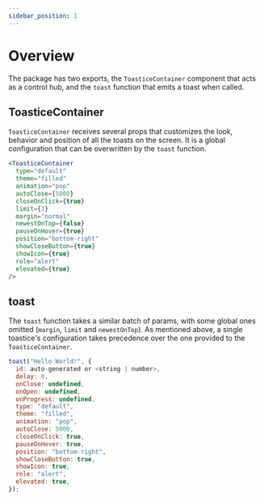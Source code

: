 ```yaml
---
sidebar_position: 1
---
```


# Overview

The package has two exports, the `ToasticeContainer` component that acts as a control hub, and the `toast` function that emits a toast when called.

## ToasticeContainer

`ToasticeContainer` receives several props that customizes the look, behavior and position of all the toasts on the screen. It is a global configuration that can be overwritten by the `toast` function.

```jsx
<ToasticeContainer
  type="default"
  theme="filled"
  animation="pop"
  autoClose={5000}
  closeOnClick={true}
  limit={3}
  margin="normal"
  newestOnTop={false}
  pauseOnHover={true}
  position="bottom-right"
  showCloseButton={true}
  showIcon={true}
  role="alert"
  elevated={true}
/>
```

## toast

The `toast` function takes a similar batch of params, with some global ones omitted (`margin`, `limit` and `newestOnTop`). As mentioned above, a single toastice's configuration takes precedence over the one provided to the `ToasticeContainer`.

```jsx
toast("Hello World!", {
  id: auto-generated or <string | number>,
  delay: 0,
  onClose: undefined,
  onOpen: undefined,
  onProgress: undefined,
  type: "default",
  theme: "filled",
  animation: "pop",
  autoClose: 5000,
  closeOnClick: true,
  pauseOnHover: true,
  position: "bottom-right",
  showCloseButton: true,
  showIcon: true,
  role: "alert",
  elevated: true,
});
```
